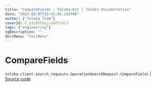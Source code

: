 ```yaml
---
title: "CompareFields — Toloka-Kit | Toloka documentation"
date: "2023-02-07T15:42:02.242746"
author: ["Toloka Team"]
coverId: F_bIcOYF9yjrxkPZrXc3
tags: ["engineering"]
ogDescription: ""
docsMenu: "tkitMenu"
---
```


# CompareFields
`toloka.client.search_requests.OperationSearchRequest.CompareFields` | [Source code](https://github.com/Toloka/toloka-kit/blob/v1.1.3/src/client/search_requests.py#L923)
